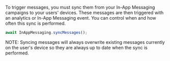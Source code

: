 To trigger messages, you must sync them from your In-App Messaging campaigns to your users' devices. These messages are then triggered with an analytics or In-App Messaging event. You can control when and how often this sync is performed.

```js
await InAppMessaging.syncMessages();
```

<Callout informational>
  NOTE: Syncing messages will always overwrite existing messages currently on
  the user's device so they are always up to date when the sync is performed.
</Callout>
